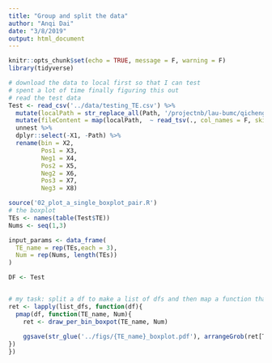 ```yaml
---
title: "Group and split the data"
author: "Anqi Dai"
date: "3/8/2019"
output: html_document
---
```


```r
knitr::opts_chunk$set(echo = TRUE, message = F, warning = F)
library(tidyverse)
```

```r
# download the data to local first so that I can test
# spent a lot of time finally figuring this out 
# read the test data
Test <- read_csv('../data/testing_TE.csv') %>%
  mutate(localPath = str_replace_all(Path, '/projectnb/lau-bumc/qichengm/projects/Lau_lab/human/HD_PD_project/miRNA/','../data/countData/')) %>%
  mutate(fileContent = map(localPath,  ~ read_tsv(., col_names = F, skip = 1))) %>%
  unnest %>%
  dplyr::select(-X1, -Path) %>%
  rename(bin = X2,  
         Pos1 = X3,
         Neg1 = X4,
         Pos2 = X5,
         Neg2 = X6,
         Pos3 = X7,
         Neg3 = X8)
```

```r
source('02_plot_a_single_boxplot_pair.R')
# the boxplot
TEs <- names(table(Test$TE))
Nums <- seq(1,3)

input_params <- data_frame(
  TE_name = rep(TEs,each = 3),
  Num = rep(Nums, length(TEs))
)

DF <- Test


# my task: split a df to make a list of dfs and then map a function that needs 2 inputs on each small df.
ret <- lapply(list_dfs, function(df){
  pmap(df, function(TE_name, Num){
    ret <- draw_per_bin_boxpot(TE_name, Num)
    
    ggsave(str_glue('../figs/{TE_name}_boxplot.pdf'), arrangeGrob(ret[TE_name][[1]],ret[[2]],ret[[3]], nrow = 3) ,  width = 20, height = 36, dpi = 300) 
})
})

```



